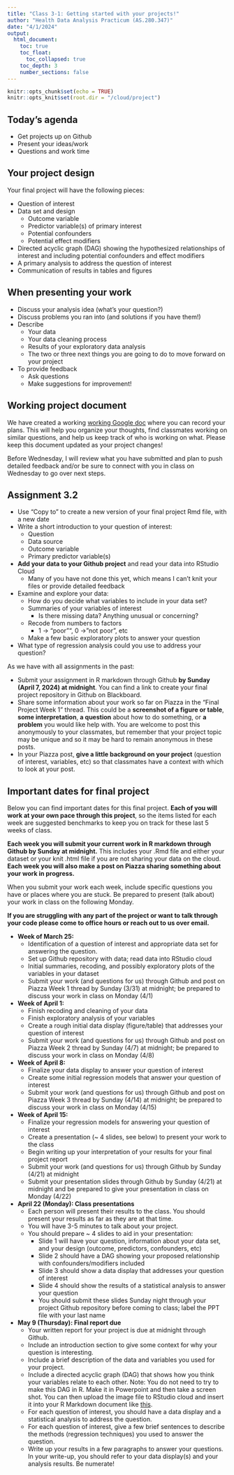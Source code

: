 ```yaml
---
title: "Class 3-1: Getting started with your projects!"
author: "Health Data Analysis Practicum (AS.280.347)"
date: "4/1/2024"
output: 
  html_document:
    toc: true
    toc_float: 
      toc_collapsed: true
    toc_depth: 3
    number_sections: false
---
```


```r
knitr::opts_chunk$set(echo = TRUE)
knitr::opts_knit$set(root.dir = "/cloud/project")
```

## Today's agenda

* Get projects up on Github
* Present your ideas/work
* Questions and work time

## Your project design

Your final project will have the following pieces:

* Question of interest
* Data set and design
  * Outcome variable
  * Predictor variable(s) of primary interest
  * Potential confounders
  * Potential effect modifiers
* Directed acyclic graph (DAG) showing the hypothesized relationships of interest and including potential confounders and effect modifiers
* A primary analysis to address the question of interest
* Communication of results in tables and figures

## When presenting your work

* Discuss your analysis idea (what's your question?)
* Discuss problems you ran into (and solutions if you have them!)
* Describe
    * Your data
    * Your data cleaning process
    * Results of your exploratory data analysis
    * The two or three next things you are going to do to move forward on your project
* To provide feedback
    * Ask questions
    * Make suggestions for improvement!
    
## Working project document

We have created a working [working Google doc](https://docs.google.com/document/d/1KxpJ0wodHlcG814QaoSFhVpfvlvilIwPXhOBuNoV8i0/edit?usp=sharing){target="_blank"} where you can record your plans. This will help you organize your thoughts, find classmates working on similar questions, and help us keep track of who is working on what. Please keep this document updated as your project changes!

Before Wednesday, I will review what you have submitted and plan to push detailed feedback and/or be sure to connect with you in class on Wednesday to go over next steps.


## Assignment 3.2

* Use "Copy to" to create a new version of your final project Rmd file, with a new date
* Write a short introduction to your question of interest:
    * Question
    * Data source
    * Outcome variable
    * Primary predictor variable(s)
* **Add your data to your Github project** and read your data into RStudio Cloud
    * Many of you have not done this yet, which means I can't knit your files or provide detailed feedback
* Examine and explore your data:
    * How do you decide what variables to include in your data set?
    * Summaries of your variables of interest
        * Is there missing data?  Anything unusual or concerning?
    * Recode from numbers to factors
        * 1 -> "poor"", 0 -> "not poor", etc
    * Make a few basic exploratory plots to answer your question
* What type of regression analysis could you use to address your question?

As we have with all assignments in the past:

* Submit your assignment in R markdown through Github **by Sunday (April 7, 2024) at midnight**.  You can find a link to create your final project repository in Github on Blackboard.
* Share some information about your work so far on Piazza in the "Final Project Week 1" thread. This could be a **screenshot of a figure or table**, **some interpretation**, **a question** about how to do something, or **a problem** you would like help with. You are welcome to post this anonymously to your classmates, but remember that your project topic may be unique and so it may be hard to remain anonymous in these posts. 
* In your Piazza post, **give a little background on your project** (question of interest, variables, etc) so that classmates have a context with which to look at your post.


## Important dates for final project

Below you can find important dates for this final project.  **Each of you will work at your own pace through this project**, so the items listed for each week are suggested benchmarks to keep you on track for these last 5 weeks of class.  

**Each week you will submit your current work in R markdown through Github by Sunday at midnight.**  This includes your .Rmd file and either your dataset or your knit .html file if you are not sharing your data on the cloud.  **Each week you will also make a post on Piazza sharing something about your work in progress.**

When you submit your work each week, include specific questions you have or places where you are stuck.  Be prepared to present (talk about) your work in class on the following Monday.

**If you are struggling with any part of the project or want to talk through your code please come to office hours or reach out to us over email.**

* **Week of March 25:**
    * Identification of a question of interest and appropriate data set for answering the question.  
    * Set up Github repository with data; read data into RStudio cloud
    * Initial summaries, recoding, and possibly exploratory plots of the variables in your dataset
    * Submit your work (and questions for us) through Github and post on Piazza Week 1 thread by Sunday (3/31) at midnight; be prepared to discuss your work in class on Monday (4/1)
* **Week of April 1:**
    * Finish recoding and cleaning of your data
    * Finish exploratory analysis of your variables
    * Create a rough initial data display (figure/table) that addresses your question of interest
    * Submit your work (and questions for us) through Github and post on Piazza Week 2 thread by Sunday (4/7) at midnight; be prepared to discuss your work in class on Monday (4/8)
* **Week of April 8:**
    * Finalize your data display to answer your question of interest
    * Create some initial regression models that answer your question of interest
    * Submit your work (and questions for us) through Github and post on Piazza Week 3 thread by Sunday (4/14) at midnight; be prepared to discuss your work in class on Monday (4/15)
* **Week of April 15:**
    * Finalize your regression models for answering your question of interest
    * Create a presentation (~ 4 slides, see below) to present your work to the class
    * Begin writing up your interpretation of your results for your final project report
    * Submit your work (and questions for us) through Github by Sunday (4/21) at midnight
    * Submit your presentation slides through Github by Sunday (4/21) at midnight and be prepared to give your presentation in class on Monday (4/22)
* **April 22 (Monday): Class presentations**
    * Each person will present their results to the class.  You should present your results as far as they are at that time.
    * You will have 3-5 minutes to talk about your project.  
    * You should prepare ~ 4 slides to aid in your presentation:
        * Slide 1 will have your question, information about your data set, and your design (outcome, predictors, confounders, etc)
        * Slide 2 should have a DAG showing your proposed relationship with confounders/modifiers included
        * Slide 3 should show a data display that addresses your question of interest
        * Slide 4 should show the results of a statistical analysis to answer your question
        * You should submit these slides Sunday night through your project Github repository before coming to class; label the PPT file with your last name
* **May 9 (Thursday): Final report due**
    * Your written report for your project is due at midnight through Github.
    * Include an introduction section to give some context for why your question is interesting.
    * Include a brief description of the data and variables you used for your project.
    * Include a directed acyclic graph (DAG) that shows how you think your variables relate to each other.  Note: You do not need to try to make this DAG in R.  Make it in Powerpoint and then take a screen shot.  You can then upload the image file to RStudio cloud and insert it into your R Markdown document like [this](https://www.earthdatascience.org/courses/earth-analytics/document-your-science/add-images-to-rmarkdown-report/). 
    * For each question of interest, you should have a data display and a statistical analysis to address the question.  
    * For each question of interest, give a few brief sentences to describe the methods (regression techniques) you used to answer the question.
    * Write up your results in a few paragraphs to answer your questions.  In your write-up, you should refer to your data display(s) and your analysis results.  Be numerate!


